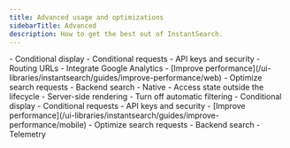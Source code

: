 ```yaml
---
title: Advanced usage and optimizations
sidebarTitle: Advanced
description: How to get the best out of InstantSearch.
---
```


<Tabs>
  <Tab title="Web apps">
    - Conditional display
    - Conditional requests
    - API keys and security
    - Routing URLs
    - Integrate Google Analytics
    - [Improve performance](/ui-libraries/instantsearch/guides/improve-performance/web)
    - Optimize search requests
    - Backend search
    - Native
    - Access state outside the lifecycle
    - Server-side rendering
    - Turn off automatic filtering
  </Tab>
  <Tab title="Mobile apps">
    - Conditional display
    - Conditional requests
    - API keys and security
    - [Improve performance](/ui-libraries/instantsearch/guides/improve-performance/mobile)
    - Optimize search requests
    - Backend search
    - Telemetry
  </Tab>
</Tabs>
